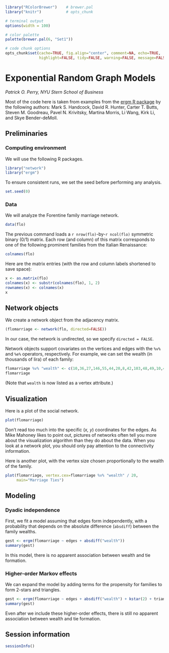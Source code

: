 ```r
library("RColorBrewer")    # brewer.pal
library("knitr")           # opts_chunk

# terminal output
options(width = 100)

# color palette
palette(brewer.pal(6, "Set1"))

# code chunk options
opts_chunk$set(cache=TRUE, fig.align="center", comment=NA, echo=TRUE,
               highlight=FALSE, tidy=FALSE, warning=FALSE, message=FALSE)
```

Exponential Random Graph Models
===============================
*Patrick O. Perry, NYU Stern School of Business*

Most of the code here is taken from examples from the [ergm R
package](https://cran.r-project.org/web/packages/ergm/index.html) by the
following authors: Mark S. Handcock, David R. Hunter, Carter T. Butts, Steven
M. Goodreau, Pavel N. Krivitsky, Martina Morris, Li Wang, Kirk Li, and Skye
Bender-deMoll.


Preliminaries
-------------

### Computing environment


We will use the following R packages.

```r
library("network")
library("ergm")
```

To ensure consistent runs, we set the seed before performing any
analysis.

```r
set.seed(0)
```

### Data

We will analyze the Forentine family marriage network.

```r
data(flo)
```

The previous command loads a `r nrow(flo)`-by-`r ncol(flo)` symmetric binary
(0/1) matrix. Each row (and column) of this matrix corresponds to one of the
following prominent families from the Italian Renaissance:

```r
colnames(flo)
```

Here are the matrix entries (with the row and column labels shortened to
save space):
```r
x <- as.matrix(flo)
colnames(x) <- substr(colnames(flo), 1, 2)
rownames(x) <- colnames(x)
x
```


Network objects
---------------

We create a network object from the adjacency matrix.

```r
(flomarriage <- network(flo, directed=FALSE))
```
In our case, the network is undirected, so we specify `directed = FALSE`.


Network objects support covariates on the vertices and edges with the `%v%`
and `%e%` operators, respectively. For example, we can set the wealth (in
thousands of lira) of each family:

```r
flomarriage %v% "wealth" <- c(10,36,27,146,55,44,20,8,42,103,48,49,10,48,32,3)
flomarriage
```
(Note that `wealth` is now listed as a vertex attribute.)


Visualization
-------------

Here is a plot of the social network.

```r
plot(flomarriage)
```

Don't read too much into the specific (*x, y*) coordinates for the edges. As
Mike Mahoney likes to point out, pictures of networks often tell you more
about the visualization algorithm than they do about the data. When you look
at a network plot, you should only pay attention to the connectivity
information.


Here is another plot, with the vertex size chosen proportionally to the wealth
of the family.

```r
plot(flomarriage, vertex.cex=flomarriage %v% "wealth" / 20,
     main="Marriage Ties")
```


Modeling
--------

### Dyadic independence

First, we fit a model assuming that edges form independently, with a
probability that depends on the absolute difference (`absdiff`) between the
family wealths.

```r
gest <- ergm(flomarriage ~ edges + absdiff("wealth"))
summary(gest)
```

In this model, there is no apparent association between wealth and tie
formation.


### Higher-order Markov effects


We can expand the model by adding terms for the propensity for families to
form 2-stars and triangles.

```r
gest <- ergm(flomarriage ~ edges + absdiff("wealth") + kstar(2) + triangle)
summary(gest)
```

Even after we include these higher-order effects, there is still no apparent
association between wealth and tie formation.


Session information
-------------------

```r
sessionInfo()
```
